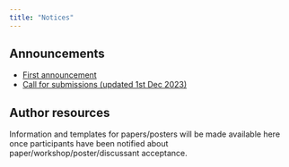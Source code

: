 ```yaml
---
title: "Notices"
---
```


## Announcements

- [First announcement](refs/IASE_2024_roundtable_conference_announcement.pdf)
- [Call for submissions (updated 1st Dec 2023)](refs/IASE_2024_roundtable_conference_call_for_submissions.pdf)

## Author resources

::: {.callout-note appearance='simple'}
Information and templates for papers/posters will be made available here once participants have been notified about paper/workshop/poster/discussant acceptance.
:::